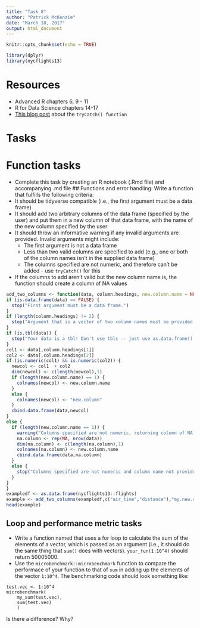 ```yaml
---
title: "Task 8"
author: "Patrick McKenzie"
date: "March 10, 2017"
output: html_document
---
```


```r
knitr::opts_chunk$set(echo = TRUE)
```
```r
library(dplyr)
library(nycflights13)
```

# Resources
* Advanced R chapters 6, 9 - 11
* R for Data Science chapters 14-17
* [This blog post](http://mazamascience.com/WorkingWithData/?p=912) about the `tryCatch() function`

# Tasks

# Function tasks
* Complete this task by creating an R notebook (.Rmd file) and accompanying .md file
## Functions and error handling:
Write a function that fulfills the following criteria:
* It should be tidyverse compatible (i.e., the first argument must be a data frame)
* It should add two arbitrary columns of the data frame (specified by the user) and put them in a new column of that data frame, with the name of the new column specified by the user
* It should throw an informative warning if any invalid arguments are provided. Invalid arguments might include:
    * The first argument is not a data frame
    * Less than two valid columns are specified to add (e.g., one or both of the column names isn't in the supplied data frame) 
    * The columns specified are not numeric, and therefore can't be added - use `tryCatch()` for this
* If the columns to add aren't valid but the new column name is, the function should create a column of NA values
```r
add_two_columns <- function(data, column.headings, new.column.name = NULL) {
if (is.data.frame(data) == FALSE) {
  stop("First argument must be a data frame.")
}
if (length(column.headings) != 2) {
  stop("Argument that is a vector of two column names must be provided.")
}
if (is.tbl(data)) {
  stop("Your data is a tbl! Don't use tbls -- just use as.data.frame() and make everything easier.")
}
col1 <- data[,column.headings[1]]
col2 <- data[,column.headings[2]]
if (is.numeric(col1) && is.numeric(col2)) {
  newcol <- col1  + col2
  dim(newcol) <- c(length(newcol),1)
  if (length(new.column.name) == 1) {
    colnames(newcol) <- new.column.name
  }
  else {
    colnames(newcol) <- "new.column"
  }
  cbind.data.frame(data,newcol)
}
else {
  if (length(new.column.name == 1)) {
    warning("Columns specified are not numeric, returning column of NA values.")
    na.column <- rep(NA, nrow(data))
    dim(na.column) <- c(length(na.column),1)
    colnames(na.column) <- new.column.name
    cbind.data.frame(data,na.column)
  }
  else {
    stop("Columns specified are not numeric and column name not provided.")
  }
}
}
exampledf <- as.data.frame(nycflights13::flights)
example <- add_two_columns(exampledf,c("air_time","distance"),"my.new.column")
head(example)
```

## Loop and performance metric tasks
* Write a function named that uses a for loop to calculate the sum of the elements of a vector, which is passed as an argument (i.e., it should do the same thing that `sum()` does with vectors). `your_fun(1:10^4)` should return 50005000.
* Use the `microbenchmark::microbenchmark` function to compare the performace of your function to that of `sum` in adding up the elements of the vector `1:10^4`. The benchmarking code should look something like:
```
test.vec <- 1:10^4
microbenchmark(
    my_sum(test.vec),
    sum(test.vec)
    )
```
Is there a difference? Why?

    